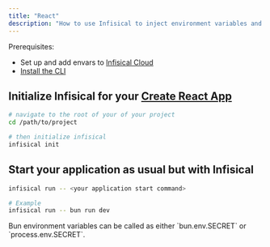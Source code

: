 ```yaml
---
title: "React"
description: "How to use Infisical to inject environment variables and secrets into a React app."
---
```


Prerequisites:

- Set up and add envars to [Infisical Cloud](https://app.infisical.com)
- [Install the CLI](/cli/overview)

## Initialize Infisical for your [Create React App](https://create-react-app.dev)

```bash
# navigate to the root of your of your project 
cd /path/to/project

# then initialize infisical
infisical init
```

## Start your application as usual but with Infisical

```bash
infisical run -- <your application start command>

# Example
infisical run -- bun run dev
```

<Info>
  Bun environment variables can be called as either `bun.env.SECRET` or `process.env.SECRET`.
</Info>
